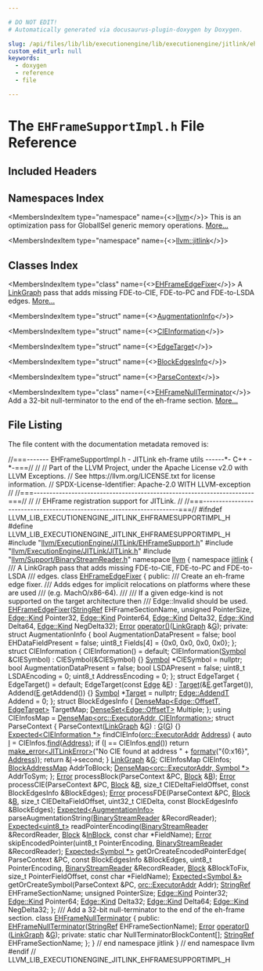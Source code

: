 ```yaml
---

# DO NOT EDIT!
# Automatically generated via docusaurus-plugin-doxygen by Doxygen.

slug: /api/files/lib/lib/executionengine/lib/executionengine/jitlink/ehframesupportimpl-h
custom_edit_url: null
keywords:
  - doxygen
  - reference
  - file

---
```





# The `EHFrameSupportImpl.h` File Reference

<DoxygenPage pluginConfig={pluginConfig}>



## Included Headers

<IncludesList>
<IncludesListItem
  filePath="llvm/ExecutionEngine/JITLink/EHFrameSupport.h"
  permalink="/docs/api/files/include/include/llvm/include/llvm/executionengine/include/llvm/executionengine/jitlink/ehframesupport-h"
  isLocal="true" />
<IncludesListItem
  filePath="llvm/ExecutionEngine/JITLink/JITLink.h"
  permalink="/docs/api/files/include/include/llvm/include/llvm/executionengine/include/llvm/executionengine/jitlink/jitlink-h"
  isLocal="true" />
<IncludesListItem
  filePath="llvm/Support/BinaryStreamReader.h"
  permalink="/docs/api/files/include/include/llvm/include/llvm/support/binarystreamreader-h"
  isLocal="true" />
</IncludesList>

## Namespaces Index

<MembersIndex>

<MembersIndexItem
  type="namespace"
  name={<><a href="/docs/api/namespaces/llvm">llvm</a></>}>
This is an optimization pass for GlobalISel generic memory operations. <a href="/docs/api/namespaces/llvm/#details">More...</a>
</MembersIndexItem>

<MembersIndexItem
  type="namespace"
  name={<><a href="/docs/api/namespaces/llvm/jitlink">llvm::jitlink</a></>}>
</MembersIndexItem>

</MembersIndex>

## Classes Index

<MembersIndex>

<MembersIndexItem
  type="class"
  name={<><a href="/docs/api/classes/llvm/jitlink/ehframeedgefixer">EHFrameEdgeFixer</a></>}>
A <a href="/docs/api/classes/llvm/jitlink/linkgraph">LinkGraph</a> pass that adds missing FDE-to-CIE, FDE-to-PC and FDE-to-LSDA edges. <a href="/docs/api/classes/llvm/jitlink/ehframeedgefixer/#details">More...</a>
</MembersIndexItem>

<MembersIndexItem
  type="struct"
  name={<><a href="/docs/api/structs/llvm/jitlink/ehframeedgefixer/augmentationinfo">AugmentationInfo</a></>}>
</MembersIndexItem>

<MembersIndexItem
  type="struct"
  name={<><a href="/docs/api/structs/llvm/jitlink/ehframeedgefixer/cieinformation">CIEInformation</a></>}>
</MembersIndexItem>

<MembersIndexItem
  type="struct"
  name={<><a href="/docs/api/structs/llvm/jitlink/ehframeedgefixer/edgetarget">EdgeTarget</a></>}>
</MembersIndexItem>

<MembersIndexItem
  type="struct"
  name={<><a href="/docs/api/structs/llvm/jitlink/ehframeedgefixer/blockedgesinfo">BlockEdgesInfo</a></>}>
</MembersIndexItem>

<MembersIndexItem
  type="struct"
  name={<><a href="/docs/api/structs/llvm/jitlink/ehframeedgefixer/parsecontext">ParseContext</a></>}>
</MembersIndexItem>

<MembersIndexItem
  type="class"
  name={<><a href="/docs/api/classes/llvm/jitlink/ehframenullterminator">EHFrameNullTerminator</a></>}>
Add a 32-bit null-terminator to the end of the eh-frame section. <a href="/docs/api/classes/llvm/jitlink/ehframenullterminator/#details">More...</a>
</MembersIndexItem>

</MembersIndex>


## File Listing

The file content with the documentation metadata removed is:

<ProgramListing>

<Link id="l00001" /><CodeLine lineNumber="1"><Highlight kind="comment">//===------- EHFrameSupportImpl.h - JITLink eh-frame utils ------&#42;- C++ -&#42;-===//</Highlight><Highlight kind="normal"></Highlight></CodeLine>
<Link id="l00002" /><CodeLine lineNumber="2"><Highlight kind="normal"></Highlight><Highlight kind="comment">//</Highlight><Highlight kind="normal"></Highlight></CodeLine>
<Link id="l00003" /><CodeLine lineNumber="3"><Highlight kind="normal"></Highlight><Highlight kind="comment">// Part of the LLVM Project, under the Apache License v2.0 with LLVM Exceptions.</Highlight><Highlight kind="normal"></Highlight></CodeLine>
<Link id="l00004" /><CodeLine lineNumber="4"><Highlight kind="normal"></Highlight><Highlight kind="comment">// See https://llvm.org/LICENSE.txt for license information.</Highlight><Highlight kind="normal"></Highlight></CodeLine>
<Link id="l00005" /><CodeLine lineNumber="5"><Highlight kind="normal"></Highlight><Highlight kind="comment">// SPDX-License-Identifier: Apache-2.0 WITH LLVM-exception</Highlight><Highlight kind="normal"></Highlight></CodeLine>
<Link id="l00006" /><CodeLine lineNumber="6"><Highlight kind="normal"></Highlight><Highlight kind="comment">//</Highlight><Highlight kind="normal"></Highlight></CodeLine>
<Link id="l00007" /><CodeLine lineNumber="7"><Highlight kind="normal"></Highlight><Highlight kind="comment">//===----------------------------------------------------------------------===//</Highlight><Highlight kind="normal"></Highlight></CodeLine>
<Link id="l00008" /><CodeLine lineNumber="8"><Highlight kind="normal"></Highlight><Highlight kind="comment">//</Highlight><Highlight kind="normal"></Highlight></CodeLine>
<Link id="l00009" /><CodeLine lineNumber="9"><Highlight kind="normal"></Highlight><Highlight kind="comment">// EHFrame registration support for JITLink.</Highlight><Highlight kind="normal"></Highlight></CodeLine>
<Link id="l00010" /><CodeLine lineNumber="10"><Highlight kind="normal"></Highlight><Highlight kind="comment">//</Highlight><Highlight kind="normal"></Highlight></CodeLine>
<Link id="l00011" /><CodeLine lineNumber="11"><Highlight kind="normal"></Highlight><Highlight kind="comment">//===----------------------------------------------------------------------===//</Highlight><Highlight kind="normal"></Highlight></CodeLine>
<Link id="l00012" /><CodeLine lineNumber="12"><Highlight kind="normal"></Highlight></CodeLine>
<Link id="l00013" /><CodeLine lineNumber="13"><Highlight kind="normal"></Highlight><Highlight kind="preprocessor">#ifndef LLVM&#95;LIB&#95;EXECUTIONENGINE&#95;JITLINK&#95;EHFRAMESUPPORTIMPL&#95;H</Highlight><Highlight kind="normal"></Highlight></CodeLine>
<Link id="l00014" /><CodeLine lineNumber="14"><Highlight kind="normal"></Highlight><Highlight kind="preprocessor">#define LLVM&#95;LIB&#95;EXECUTIONENGINE&#95;JITLINK&#95;EHFRAMESUPPORTIMPL&#95;H</Highlight><Highlight kind="normal"></Highlight></CodeLine>
<Link id="l00015" /><CodeLine lineNumber="15"><Highlight kind="normal"></Highlight></CodeLine>
<Link id="l00016" /><CodeLine lineNumber="16"><Highlight kind="normal"></Highlight><Highlight kind="preprocessor">#include &quot;<a href="/docs/api/files/include/include/llvm/include/llvm/executionengine/include/llvm/executionengine/jitlink/ehframesupport-h">llvm/ExecutionEngine/JITLink/EHFrameSupport.h</a>&quot;</Highlight><Highlight kind="normal"></Highlight></CodeLine>
<Link id="l00017" /><CodeLine lineNumber="17"><Highlight kind="normal"></Highlight></CodeLine>
<Link id="l00018" /><CodeLine lineNumber="18"><Highlight kind="normal"></Highlight><Highlight kind="preprocessor">#include &quot;<a href="/docs/api/files/include/include/llvm/include/llvm/executionengine/include/llvm/executionengine/jitlink/jitlink-h">llvm/ExecutionEngine/JITLink/JITLink.h</a>&quot;</Highlight><Highlight kind="normal"></Highlight></CodeLine>
<Link id="l00019" /><CodeLine lineNumber="19"><Highlight kind="normal"></Highlight><Highlight kind="preprocessor">#include &quot;<a href="/docs/api/files/include/include/llvm/include/llvm/support/binarystreamreader-h">llvm/Support/BinaryStreamReader.h</a>&quot;</Highlight><Highlight kind="normal"></Highlight></CodeLine>
<Link id="l00020" /><CodeLine lineNumber="20"><Highlight kind="normal"></Highlight></CodeLine>
<Link id="l00021" /><CodeLine lineNumber="21"><Highlight kind="normal"></Highlight><Highlight kind="keyword">namespace </Highlight><Highlight kind="normal"><a href="/docs/api/namespaces/llvm">llvm</a> &#123;</Highlight></CodeLine>
<Link id="l00022" /><CodeLine lineNumber="22"><Highlight kind="normal"></Highlight><Highlight kind="keyword">namespace </Highlight><Highlight kind="normal"><a href="/docs/api/namespaces/llvm/jitlink">jitlink</a> &#123;</Highlight></CodeLine>
<Link id="l00023" /><CodeLine lineNumber="23"><Highlight kind="normal"></Highlight><Highlight kind="comment"></Highlight></CodeLine>
<Link id="l00024" /><CodeLine lineNumber="24"><Highlight kind="comment">/// A LinkGraph pass that adds missing FDE-to-CIE, FDE-to-PC and FDE-to-LSDA</Highlight></CodeLine>
<Link id="l00025" /><CodeLine lineNumber="25"><Highlight kind="comment">/// edges.</Highlight><Highlight kind="normal"></Highlight></CodeLine>
<Link id="l00026" /><CodeLine lineNumber="26" lineLink="/docs/api/classes/llvm/jitlink/ehframeedgefixer"><Highlight kind="normal"></Highlight><Highlight kind="keyword">class </Highlight><Highlight kind="normal"><a href="/docs/api/classes/llvm/jitlink/ehframeedgefixer/#ac454f1b37ee399349874df2e004fbce3">EHFrameEdgeFixer</a> &#123;</Highlight></CodeLine>
<Link id="l00027" /><CodeLine lineNumber="27"><Highlight kind="normal"></Highlight><Highlight kind="keyword">public</Highlight><Highlight kind="normal">:</Highlight><Highlight kind="comment"></Highlight></CodeLine>
<Link id="l00028" /><CodeLine lineNumber="28"><Highlight kind="comment">  /// Create an eh-frame edge fixer.</Highlight></CodeLine>
<Link id="l00029" /><CodeLine lineNumber="29"><Highlight kind="comment">  /// Adds edges for implicit relocations on platforms where these are used</Highlight></CodeLine>
<Link id="l00030" /><CodeLine lineNumber="30"><Highlight kind="comment">  /// (e.g. MachO/x86-64).</Highlight></CodeLine>
<Link id="l00031" /><CodeLine lineNumber="31"><Highlight kind="comment">  ///</Highlight></CodeLine>
<Link id="l00032" /><CodeLine lineNumber="32"><Highlight kind="comment">  /// If a given edge-kind is not supported on the target architecture then</Highlight></CodeLine>
<Link id="l00033" /><CodeLine lineNumber="33"><Highlight kind="comment">  /// Edge::Invalid should be used.</Highlight><Highlight kind="normal"></Highlight></CodeLine>
<Link id="l00034" /><CodeLine lineNumber="34"><Highlight kind="normal">  <a href="/docs/api/classes/llvm/jitlink/ehframeedgefixer/#ac454f1b37ee399349874df2e004fbce3">EHFrameEdgeFixer</a>(<a href="/docs/api/classes/llvm/stringref">StringRef</a> EHFrameSectionName, </Highlight><Highlight kind="keywordtype">unsigned</Highlight><Highlight kind="normal"> PointerSize,</Highlight></CodeLine>
<Link id="l00035" /><CodeLine lineNumber="35"><Highlight kind="normal">                   <a href="/docs/api/classes/llvm/jitlink/edge/#af18145da213e6c4033b368d657e80baa">Edge::Kind</a> Pointer32, <a href="/docs/api/classes/llvm/jitlink/edge/#af18145da213e6c4033b368d657e80baa">Edge::Kind</a> Pointer64,</Highlight></CodeLine>
<Link id="l00036" /><CodeLine lineNumber="36"><Highlight kind="normal">                   <a href="/docs/api/classes/llvm/jitlink/edge/#af18145da213e6c4033b368d657e80baa">Edge::Kind</a> Delta32, <a href="/docs/api/classes/llvm/jitlink/edge/#af18145da213e6c4033b368d657e80baa">Edge::Kind</a> Delta64,</Highlight></CodeLine>
<Link id="l00037" /><CodeLine lineNumber="37"><Highlight kind="normal">                   <a href="/docs/api/classes/llvm/jitlink/edge/#af18145da213e6c4033b368d657e80baa">Edge::Kind</a> NegDelta32);</Highlight></CodeLine>
<Link id="l00038" /><CodeLine lineNumber="38"><Highlight kind="normal">  <a href="/docs/api/classes/llvm/error">Error</a> <a href="/docs/api/classes/llvm/jitlink/ehframeedgefixer/#a2125616450a5d6ec41ab7f8f66abe40e">operator()</a>(<a href="/docs/api/classes/llvm/jitlink/linkgraph">LinkGraph</a> &amp;<a href="/docs/api/files/lib/lib/support/md5-cpp/#ad96b7cf3182ce2ba85e5a7a93b12c441">G</a>);</Highlight></CodeLine>
<Link id="l00039" /><CodeLine lineNumber="39"><Highlight kind="normal"></Highlight></CodeLine>
<Link id="l00040" /><CodeLine lineNumber="40"><Highlight kind="normal"></Highlight><Highlight kind="keyword">private</Highlight><Highlight kind="normal">:</Highlight></CodeLine>
<Link id="l00041" /><CodeLine lineNumber="41"><Highlight kind="normal"></Highlight></CodeLine>
<Link id="l00042" /><CodeLine lineNumber="42"><Highlight kind="normal">  </Highlight><Highlight kind="keyword">struct </Highlight><Highlight kind="normal">AugmentationInfo &#123;</Highlight></CodeLine>
<Link id="l00043" /><CodeLine lineNumber="43"><Highlight kind="normal">    </Highlight><Highlight kind="keywordtype">bool</Highlight><Highlight kind="normal"> AugmentationDataPresent = </Highlight><Highlight kind="keyword">false</Highlight><Highlight kind="normal">;</Highlight></CodeLine>
<Link id="l00044" /><CodeLine lineNumber="44"><Highlight kind="normal">    </Highlight><Highlight kind="keywordtype">bool</Highlight><Highlight kind="normal"> EHDataFieldPresent = </Highlight><Highlight kind="keyword">false</Highlight><Highlight kind="normal">;</Highlight></CodeLine>
<Link id="l00045" /><CodeLine lineNumber="45"><Highlight kind="normal">    uint8&#95;t Fields&#91;4&#93; = &#123;0x0, 0x0, 0x0, 0x0&#125;;</Highlight></CodeLine>
<Link id="l00046" /><CodeLine lineNumber="46"><Highlight kind="normal">  &#125;;</Highlight></CodeLine>
<Link id="l00047" /><CodeLine lineNumber="47"><Highlight kind="normal"></Highlight></CodeLine>
<Link id="l00048" /><CodeLine lineNumber="48"><Highlight kind="normal">  </Highlight><Highlight kind="keyword">struct </Highlight><Highlight kind="normal">CIEInformation &#123;</Highlight></CodeLine>
<Link id="l00049" /><CodeLine lineNumber="49"><Highlight kind="normal">    CIEInformation() = </Highlight><Highlight kind="keywordflow">default</Highlight><Highlight kind="normal">;</Highlight></CodeLine>
<Link id="l00050" /><CodeLine lineNumber="50"><Highlight kind="normal">    CIEInformation(<a href="/docs/api/classes/llvm/jitlink/symbol">Symbol</a> &amp;CIESymbol) : CIESymbol(&amp;CIESymbol) &#123;&#125;</Highlight></CodeLine>
<Link id="l00051" /><CodeLine lineNumber="51"><Highlight kind="normal">    <a href="/docs/api/classes/llvm/jitlink/symbol">Symbol</a> &#42;CIESymbol = </Highlight><Highlight kind="keyword">nullptr</Highlight><Highlight kind="normal">;</Highlight></CodeLine>
<Link id="l00052" /><CodeLine lineNumber="52"><Highlight kind="normal">    </Highlight><Highlight kind="keywordtype">bool</Highlight><Highlight kind="normal"> AugmentationDataPresent = </Highlight><Highlight kind="keyword">false</Highlight><Highlight kind="normal">;</Highlight></CodeLine>
<Link id="l00053" /><CodeLine lineNumber="53"><Highlight kind="normal">    </Highlight><Highlight kind="keywordtype">bool</Highlight><Highlight kind="normal"> LSDAPresent = </Highlight><Highlight kind="keyword">false</Highlight><Highlight kind="normal">;</Highlight></CodeLine>
<Link id="l00054" /><CodeLine lineNumber="54"><Highlight kind="normal">    uint8&#95;t LSDAEncoding = 0;</Highlight></CodeLine>
<Link id="l00055" /><CodeLine lineNumber="55"><Highlight kind="normal">    uint8&#95;t AddressEncoding = 0;</Highlight></CodeLine>
<Link id="l00056" /><CodeLine lineNumber="56"><Highlight kind="normal">  &#125;;</Highlight></CodeLine>
<Link id="l00057" /><CodeLine lineNumber="57"><Highlight kind="normal"></Highlight></CodeLine>
<Link id="l00058" /><CodeLine lineNumber="58"><Highlight kind="normal">  </Highlight><Highlight kind="keyword">struct </Highlight><Highlight kind="normal">EdgeTarget &#123;</Highlight></CodeLine>
<Link id="l00059" /><CodeLine lineNumber="59"><Highlight kind="normal">    EdgeTarget() = </Highlight><Highlight kind="keywordflow">default</Highlight><Highlight kind="normal">;</Highlight></CodeLine>
<Link id="l00060" /><CodeLine lineNumber="60"><Highlight kind="normal">    EdgeTarget(</Highlight><Highlight kind="keyword">const</Highlight><Highlight kind="normal"> <a href="/docs/api/classes/llvm/jitlink/edge">Edge</a> &amp;<a href="/docs/api/files/lib/lib/ir/builtingcs-cpp/#abb2b3a60ccc38a28239e19a1646e0c8a">E</a>) : <a href="/docs/api/classes/llvm/target">Target</a>(&amp;<a href="/docs/api/files/lib/lib/ir/builtingcs-cpp/#abb2b3a60ccc38a28239e19a1646e0c8a">E</a>.getTarget()), Addend(<a href="/docs/api/files/lib/lib/ir/builtingcs-cpp/#abb2b3a60ccc38a28239e19a1646e0c8a">E</a>.getAddend()) &#123;&#125;</Highlight></CodeLine>
<Link id="l00061" /><CodeLine lineNumber="61"><Highlight kind="normal"></Highlight></CodeLine>
<Link id="l00062" /><CodeLine lineNumber="62"><Highlight kind="normal">    <a href="/docs/api/classes/llvm/jitlink/symbol">Symbol</a> &#42;<a href="/docs/api/classes/llvm/target">Target</a> = </Highlight><Highlight kind="keyword">nullptr</Highlight><Highlight kind="normal">;</Highlight></CodeLine>
<Link id="l00063" /><CodeLine lineNumber="63"><Highlight kind="normal">    <a href="/docs/api/classes/llvm/jitlink/edge/#ab187b59257e9917b7b1b890d3ba2cfc8">Edge::AddendT</a> Addend = 0;</Highlight></CodeLine>
<Link id="l00064" /><CodeLine lineNumber="64"><Highlight kind="normal">  &#125;;</Highlight></CodeLine>
<Link id="l00065" /><CodeLine lineNumber="65"><Highlight kind="normal"></Highlight></CodeLine>
<Link id="l00066" /><CodeLine lineNumber="66"><Highlight kind="normal">  </Highlight><Highlight kind="keyword">struct </Highlight><Highlight kind="normal">BlockEdgesInfo &#123;</Highlight></CodeLine>
<Link id="l00067" /><CodeLine lineNumber="67"><Highlight kind="normal">    <a href="/docs/api/classes/llvm/densemap">DenseMap&lt;Edge::OffsetT, EdgeTarget&gt;</a> TargetMap;</Highlight></CodeLine>
<Link id="l00068" /><CodeLine lineNumber="68"><Highlight kind="normal">    <a href="/docs/api/classes/llvm/denseset">DenseSet&lt;Edge::OffsetT&gt;</a> Multiple;</Highlight></CodeLine>
<Link id="l00069" /><CodeLine lineNumber="69"><Highlight kind="normal">  &#125;;</Highlight></CodeLine>
<Link id="l00070" /><CodeLine lineNumber="70"><Highlight kind="normal"></Highlight></CodeLine>
<Link id="l00071" /><CodeLine lineNumber="71"><Highlight kind="normal">  </Highlight><Highlight kind="keyword">using </Highlight><Highlight kind="normal">CIEInfosMap = <a href="/docs/api/classes/llvm/densemap">DenseMap&lt;orc::ExecutorAddr, CIEInformation&gt;</a>;</Highlight></CodeLine>
<Link id="l00072" /><CodeLine lineNumber="72"><Highlight kind="normal"></Highlight></CodeLine>
<Link id="l00073" /><CodeLine lineNumber="73"><Highlight kind="normal">  </Highlight><Highlight kind="keyword">struct </Highlight><Highlight kind="normal">ParseContext &#123;</Highlight></CodeLine>
<Link id="l00074" /><CodeLine lineNumber="74"><Highlight kind="normal">    ParseContext(<a href="/docs/api/classes/llvm/jitlink/linkgraph">LinkGraph</a> &amp;<a href="/docs/api/files/lib/lib/support/md5-cpp/#ad96b7cf3182ce2ba85e5a7a93b12c441">G</a>) : <a href="/docs/api/files/lib/lib/support/md5-cpp/#ad96b7cf3182ce2ba85e5a7a93b12c441">G</a>(<a href="/docs/api/files/lib/lib/support/md5-cpp/#ad96b7cf3182ce2ba85e5a7a93b12c441">G</a>) &#123;&#125;</Highlight></CodeLine>
<Link id="l00075" /><CodeLine lineNumber="75"><Highlight kind="normal"></Highlight></CodeLine>
<Link id="l00076" /><CodeLine lineNumber="76"><Highlight kind="normal">    <a href="/docs/api/classes/llvm/expected">Expected&lt;CIEInformation &#42;&gt;</a> findCIEInfo(<a href="/docs/api/classes/llvm/orc/executoraddr">orc::ExecutorAddr</a> <a href="/docs/api/namespaces/llvm/#a8e02bbea14c70bab55fbc1384e1472d9add7bf230fde8d4836917806aff6a6b27">Address</a>) &#123;</Highlight></CodeLine>
<Link id="l00077" /><CodeLine lineNumber="77"><Highlight kind="normal">      </Highlight><Highlight kind="keyword">auto</Highlight><Highlight kind="normal"> <a href="/docs/api/files/lib/lib/support/md5-cpp/#ac0eafdc9ee161b71e7af98af736952fd">I</a> = CIEInfos.<a href="/docs/api/classes/llvm/densemapbase/#a0c047f127ed4380a6f383d70bec4eb94">find</a>(<a href="/docs/api/namespaces/llvm/#a8e02bbea14c70bab55fbc1384e1472d9add7bf230fde8d4836917806aff6a6b27">Address</a>);</Highlight></CodeLine>
<Link id="l00078" /><CodeLine lineNumber="78"><Highlight kind="normal">      </Highlight><Highlight kind="keywordflow">if</Highlight><Highlight kind="normal"> (<a href="/docs/api/files/lib/lib/support/md5-cpp/#ac0eafdc9ee161b71e7af98af736952fd">I</a> == CIEInfos.<a href="/docs/api/classes/llvm/densemapbase/#a65520b9c67759099e313d0f4e7b5ff9e">end</a>())</Highlight></CodeLine>
<Link id="l00079" /><CodeLine lineNumber="79"><Highlight kind="normal">        </Highlight><Highlight kind="keywordflow">return</Highlight><Highlight kind="normal"> <a href="/docs/api/namespaces/llvm/#a9999bd897fc8a1648bd69b36fee2d357">make&#95;error&lt;JITLinkError&gt;</a>(</Highlight><Highlight kind="stringliteral">&quot;No CIE found at address &quot;</Highlight><Highlight kind="normal"> +</Highlight></CodeLine>
<Link id="l00080" /><CodeLine lineNumber="80"><Highlight kind="normal">                                        <a href="/docs/api/namespaces/llvm/#a653cce37b80c03eebe7a00520a8eabb6">formatv</a>(</Highlight><Highlight kind="stringliteral">&quot;&#123;0:x16&#125;&quot;</Highlight><Highlight kind="normal">, <a href="/docs/api/namespaces/llvm/#a8e02bbea14c70bab55fbc1384e1472d9add7bf230fde8d4836917806aff6a6b27">Address</a>));</Highlight></CodeLine>
<Link id="l00081" /><CodeLine lineNumber="81"><Highlight kind="normal">      </Highlight><Highlight kind="keywordflow">return</Highlight><Highlight kind="normal"> &amp;<a href="/docs/api/files/lib/lib/support/md5-cpp/#ac0eafdc9ee161b71e7af98af736952fd">I</a>-&gt;second;</Highlight></CodeLine>
<Link id="l00082" /><CodeLine lineNumber="82"><Highlight kind="normal">    &#125;</Highlight></CodeLine>
<Link id="l00083" /><CodeLine lineNumber="83"><Highlight kind="normal"></Highlight></CodeLine>
<Link id="l00084" /><CodeLine lineNumber="84"><Highlight kind="normal">    <a href="/docs/api/classes/llvm/jitlink/linkgraph">LinkGraph</a> &amp;<a href="/docs/api/files/lib/lib/support/md5-cpp/#ad96b7cf3182ce2ba85e5a7a93b12c441">G</a>;</Highlight></CodeLine>
<Link id="l00085" /><CodeLine lineNumber="85"><Highlight kind="normal">    CIEInfosMap CIEInfos;</Highlight></CodeLine>
<Link id="l00086" /><CodeLine lineNumber="86"><Highlight kind="normal">    <a href="/docs/api/classes/llvm/jitlink/blockaddressmap">BlockAddressMap</a> AddrToBlock;</Highlight></CodeLine>
<Link id="l00087" /><CodeLine lineNumber="87"><Highlight kind="normal">    <a href="/docs/api/classes/llvm/densemap">DenseMap&lt;orc::ExecutorAddr, Symbol &#42;&gt;</a> AddrToSym;</Highlight></CodeLine>
<Link id="l00088" /><CodeLine lineNumber="88"><Highlight kind="normal">  &#125;;</Highlight></CodeLine>
<Link id="l00089" /><CodeLine lineNumber="89"><Highlight kind="normal"></Highlight></CodeLine>
<Link id="l00090" /><CodeLine lineNumber="90"><Highlight kind="normal">  <a href="/docs/api/classes/llvm/error">Error</a> processBlock(ParseContext &amp;PC, <a href="/docs/api/classes/llvm/jitlink/block">Block</a> &amp;<a href="/docs/api/files/lib/lib/ir/builtingcs-cpp/#ae76959fe811ba090de4cba69ac00f1da">B</a>);</Highlight></CodeLine>
<Link id="l00091" /><CodeLine lineNumber="91"><Highlight kind="normal">  <a href="/docs/api/classes/llvm/error">Error</a> processCIE(ParseContext &amp;PC, <a href="/docs/api/classes/llvm/jitlink/block">Block</a> &amp;<a href="/docs/api/files/lib/lib/ir/builtingcs-cpp/#ae76959fe811ba090de4cba69ac00f1da">B</a>, </Highlight><Highlight kind="keywordtype">size&#95;t</Highlight><Highlight kind="normal"> CIEDeltaFieldOffset,</Highlight></CodeLine>
<Link id="l00092" /><CodeLine lineNumber="92"><Highlight kind="normal">                   </Highlight><Highlight kind="keyword">const</Highlight><Highlight kind="normal"> BlockEdgesInfo &amp;BlockEdges);</Highlight></CodeLine>
<Link id="l00093" /><CodeLine lineNumber="93"><Highlight kind="normal">  <a href="/docs/api/classes/llvm/error">Error</a> processFDE(ParseContext &amp;PC, <a href="/docs/api/classes/llvm/jitlink/block">Block</a> &amp;<a href="/docs/api/files/lib/lib/ir/builtingcs-cpp/#ae76959fe811ba090de4cba69ac00f1da">B</a>, </Highlight><Highlight kind="keywordtype">size&#95;t</Highlight><Highlight kind="normal"> CIEDeltaFieldOffset,</Highlight></CodeLine>
<Link id="l00094" /><CodeLine lineNumber="94"><Highlight kind="normal">                   uint32&#95;t CIEDelta, </Highlight><Highlight kind="keyword">const</Highlight><Highlight kind="normal"> BlockEdgesInfo &amp;BlockEdges);</Highlight></CodeLine>
<Link id="l00095" /><CodeLine lineNumber="95"><Highlight kind="normal"></Highlight></CodeLine>
<Link id="l00096" /><CodeLine lineNumber="96"><Highlight kind="normal">  <a href="/docs/api/classes/llvm/expected">Expected&lt;AugmentationInfo&gt;</a></Highlight></CodeLine>
<Link id="l00097" /><CodeLine lineNumber="97"><Highlight kind="normal">  parseAugmentationString(<a href="/docs/api/classes/llvm/binarystreamreader">BinaryStreamReader</a> &amp;RecordReader);</Highlight></CodeLine>
<Link id="l00098" /><CodeLine lineNumber="98"><Highlight kind="normal"></Highlight></CodeLine>
<Link id="l00099" /><CodeLine lineNumber="99"><Highlight kind="normal">  <a href="/docs/api/classes/llvm/expected">Expected&lt;uint8&#95;t&gt;</a> readPointerEncoding(<a href="/docs/api/classes/llvm/binarystreamreader">BinaryStreamReader</a> &amp;RecordReader,</Highlight></CodeLine>
<Link id="l00100" /><CodeLine lineNumber="100"><Highlight kind="normal">                                        <a href="/docs/api/classes/llvm/jitlink/block">Block</a> &amp;<a href="/docs/api/files/lib/lib/codegen/lib/codegen/selectiondag/selectiondagbuilder-cpp/#afcd7ba772e220bcd0907ee2f1aa61323">InBlock</a>, </Highlight><Highlight kind="keyword">const</Highlight><Highlight kind="normal"> </Highlight><Highlight kind="keywordtype">char</Highlight><Highlight kind="normal"> &#42;FieldName);</Highlight></CodeLine>
<Link id="l00101" /><CodeLine lineNumber="101"><Highlight kind="normal">  <a href="/docs/api/classes/llvm/error">Error</a> skipEncodedPointer(uint8&#95;t PointerEncoding,</Highlight></CodeLine>
<Link id="l00102" /><CodeLine lineNumber="102"><Highlight kind="normal">                           <a href="/docs/api/classes/llvm/binarystreamreader">BinaryStreamReader</a> &amp;RecordReader);</Highlight></CodeLine>
<Link id="l00103" /><CodeLine lineNumber="103"><Highlight kind="normal">  <a href="/docs/api/classes/llvm/expected">Expected&lt;Symbol &#42;&gt;</a> getOrCreateEncodedPointerEdge(</Highlight></CodeLine>
<Link id="l00104" /><CodeLine lineNumber="104"><Highlight kind="normal">      ParseContext &amp;PC, </Highlight><Highlight kind="keyword">const</Highlight><Highlight kind="normal"> BlockEdgesInfo &amp;BlockEdges,</Highlight></CodeLine>
<Link id="l00105" /><CodeLine lineNumber="105"><Highlight kind="normal">      uint8&#95;t PointerEncoding, <a href="/docs/api/classes/llvm/binarystreamreader">BinaryStreamReader</a> &amp;RecordReader,</Highlight></CodeLine>
<Link id="l00106" /><CodeLine lineNumber="106"><Highlight kind="normal">      <a href="/docs/api/classes/llvm/jitlink/block">Block</a> &amp;BlockToFix, </Highlight><Highlight kind="keywordtype">size&#95;t</Highlight><Highlight kind="normal"> PointerFieldOffset, </Highlight><Highlight kind="keyword">const</Highlight><Highlight kind="normal"> </Highlight><Highlight kind="keywordtype">char</Highlight><Highlight kind="normal"> &#42;FieldName);</Highlight></CodeLine>
<Link id="l00107" /><CodeLine lineNumber="107"><Highlight kind="normal"></Highlight></CodeLine>
<Link id="l00108" /><CodeLine lineNumber="108"><Highlight kind="normal">  <a href="/docs/api/classes/llvm/expected">Expected&lt;Symbol &amp;&gt;</a> getOrCreateSymbol(ParseContext &amp;PC,</Highlight></CodeLine>
<Link id="l00109" /><CodeLine lineNumber="109"><Highlight kind="normal">                                       <a href="/docs/api/classes/llvm/orc/executoraddr">orc::ExecutorAddr</a> Addr);</Highlight></CodeLine>
<Link id="l00110" /><CodeLine lineNumber="110"><Highlight kind="normal"></Highlight></CodeLine>
<Link id="l00111" /><CodeLine lineNumber="111"><Highlight kind="normal">  <a href="/docs/api/classes/llvm/stringref">StringRef</a> EHFrameSectionName;</Highlight></CodeLine>
<Link id="l00112" /><CodeLine lineNumber="112"><Highlight kind="normal">  </Highlight><Highlight kind="keywordtype">unsigned</Highlight><Highlight kind="normal"> PointerSize;</Highlight></CodeLine>
<Link id="l00113" /><CodeLine lineNumber="113"><Highlight kind="normal">  <a href="/docs/api/classes/llvm/jitlink/edge/#af18145da213e6c4033b368d657e80baa">Edge::Kind</a> Pointer32;</Highlight></CodeLine>
<Link id="l00114" /><CodeLine lineNumber="114"><Highlight kind="normal">  <a href="/docs/api/classes/llvm/jitlink/edge/#af18145da213e6c4033b368d657e80baa">Edge::Kind</a> Pointer64;</Highlight></CodeLine>
<Link id="l00115" /><CodeLine lineNumber="115"><Highlight kind="normal">  <a href="/docs/api/classes/llvm/jitlink/edge/#af18145da213e6c4033b368d657e80baa">Edge::Kind</a> Delta32;</Highlight></CodeLine>
<Link id="l00116" /><CodeLine lineNumber="116"><Highlight kind="normal">  <a href="/docs/api/classes/llvm/jitlink/edge/#af18145da213e6c4033b368d657e80baa">Edge::Kind</a> Delta64;</Highlight></CodeLine>
<Link id="l00117" /><CodeLine lineNumber="117"><Highlight kind="normal">  <a href="/docs/api/classes/llvm/jitlink/edge/#af18145da213e6c4033b368d657e80baa">Edge::Kind</a> NegDelta32;</Highlight></CodeLine>
<Link id="l00118" /><CodeLine lineNumber="118"><Highlight kind="normal">&#125;;</Highlight></CodeLine>
<Link id="l00119" /><CodeLine lineNumber="119"><Highlight kind="normal"></Highlight><Highlight kind="comment"></Highlight></CodeLine>
<Link id="l00120" /><CodeLine lineNumber="120"><Highlight kind="comment">/// Add a 32-bit null-terminator to the end of the eh-frame section.</Highlight><Highlight kind="normal"></Highlight></CodeLine>
<Link id="l00121" /><CodeLine lineNumber="121" lineLink="/docs/api/classes/llvm/jitlink/ehframenullterminator"><Highlight kind="normal"></Highlight><Highlight kind="keyword">class </Highlight><Highlight kind="normal"><a href="/docs/api/classes/llvm/jitlink/ehframenullterminator/#a677eb87d71089b952cbafa23d0799164">EHFrameNullTerminator</a> &#123;</Highlight></CodeLine>
<Link id="l00122" /><CodeLine lineNumber="122"><Highlight kind="normal"></Highlight><Highlight kind="keyword">public</Highlight><Highlight kind="normal">:</Highlight></CodeLine>
<Link id="l00123" /><CodeLine lineNumber="123"><Highlight kind="normal">  <a href="/docs/api/classes/llvm/jitlink/ehframenullterminator/#a677eb87d71089b952cbafa23d0799164">EHFrameNullTerminator</a>(<a href="/docs/api/classes/llvm/stringref">StringRef</a> EHFrameSectionName);</Highlight></CodeLine>
<Link id="l00124" /><CodeLine lineNumber="124"><Highlight kind="normal">  <a href="/docs/api/classes/llvm/error">Error</a> <a href="/docs/api/classes/llvm/jitlink/ehframenullterminator/#a12449a776d8c693c8e57f3ddda44aeb5">operator()</a>(<a href="/docs/api/classes/llvm/jitlink/linkgraph">LinkGraph</a> &amp;<a href="/docs/api/files/lib/lib/support/md5-cpp/#ad96b7cf3182ce2ba85e5a7a93b12c441">G</a>);</Highlight></CodeLine>
<Link id="l00125" /><CodeLine lineNumber="125"><Highlight kind="normal"></Highlight></CodeLine>
<Link id="l00126" /><CodeLine lineNumber="126"><Highlight kind="normal"></Highlight><Highlight kind="keyword">private</Highlight><Highlight kind="normal">:</Highlight></CodeLine>
<Link id="l00127" /><CodeLine lineNumber="127"><Highlight kind="normal">  </Highlight><Highlight kind="keyword">static</Highlight><Highlight kind="normal"> </Highlight><Highlight kind="keywordtype">char</Highlight><Highlight kind="normal"> NullTerminatorBlockContent&#91;&#93;;</Highlight></CodeLine>
<Link id="l00128" /><CodeLine lineNumber="128"><Highlight kind="normal">  <a href="/docs/api/classes/llvm/stringref">StringRef</a> EHFrameSectionName;</Highlight></CodeLine>
<Link id="l00129" /><CodeLine lineNumber="129"><Highlight kind="normal">&#125;;</Highlight></CodeLine>
<Link id="l00130" /><CodeLine lineNumber="130"><Highlight kind="normal"></Highlight></CodeLine>
<Link id="l00131" /><CodeLine lineNumber="131"><Highlight kind="normal">&#125; </Highlight><Highlight kind="comment">// end namespace jitlink</Highlight><Highlight kind="normal"></Highlight></CodeLine>
<Link id="l00132" /><CodeLine lineNumber="132"><Highlight kind="normal">&#125; </Highlight><Highlight kind="comment">// end namespace llvm</Highlight><Highlight kind="normal"></Highlight></CodeLine>
<Link id="l00133" /><CodeLine lineNumber="133"><Highlight kind="normal"></Highlight></CodeLine>
<Link id="l00134" /><CodeLine lineNumber="134"><Highlight kind="normal"></Highlight><Highlight kind="preprocessor">#endif </Highlight><Highlight kind="comment">// LLVM&#95;LIB&#95;EXECUTIONENGINE&#95;JITLINK&#95;EHFRAMESUPPORTIMPL&#95;H</Highlight><Highlight kind="normal"></Highlight></CodeLine>

</ProgramListing>


</DoxygenPage>
